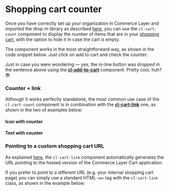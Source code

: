 
<Meta of={Stories} />

# Shopping cart counter

Once you have correctly set up your organization in Commerce Layer and imported the drop-in library as described [here](?path=/docs/getting-started--docs), you can use the `cl-cart-count` component to display the number of items that are in your [shopping cart](?path=/docs/components-cart-cl-cart--docs), with the option to hide it in case the cart is empty. 

<ArgsTable story='Basic' />

The component works in the most straightforward way, as shown in the code snippet below. Just click on <cl-add-to-cart class="mx-1 px-2 py-1" code={codes.available}>add to cart</cl-add-to-cart> and check the counter:

<Canvas of={Stories.Basic} />

Just in case you were wondering — yes, the in-line button was *dropped in* the sentence above using the [**cl-add-to-cart**](?path=/docs/components-add-to-cart-cl-add-to-cart--docs) component. Pretty cool, huh? 😎

### Counter + link

Although it works perfectly standalone, the most common use case of the `cl-cart-count` component is in combination with the [**cl-cart-link**](?path=/docs/components-cart-cl-cart-link--docs) one, as shown in the two of examples below:

#### Icon with counter

<Canvas of={Stories.WithIcon} />

#### Text with counter

<Canvas of={Stories.WithText} />

###  Pointing to a custom shopping cart URL

As explained [here](?path=/docs/components-cart-cl-cart-link--docs), the `cl-cart-link` component automatically generates the URL pointing to the hosted version of the Commerce Layer Cart application.

If you prefer to point to a different URL (e.g. your internal shopping cart page) you can simply use a standard HTML `<a>` tag with the `cl-cart-link` class, as shown in the example below:

<Canvas of={Stories.LinkWithStyle} />

